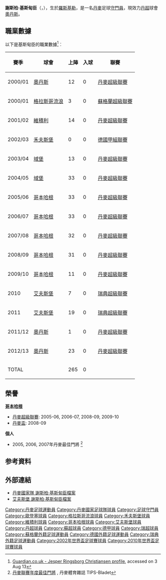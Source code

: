 {{noteTA
|G1=uefa
|T=zh-hans:耶斯佩尔·克里斯蒂安森;zh-hk:謝斯柏·基斯甸臣;zh-tw:耶斯佩爾·克里斯蒂安森;
|1=zh-hans:克里斯蒂安森;zh-hk:基斯甸臣;zh-tw:克里斯蒂安森;
|2=zh-hans:莫腾·奥尔森;zh-hk:摩頓·奧臣;zh-tw:莫騰·奧爾森;
}}
{{Infobox Football biography 2
| playername          = 謝斯柏·基斯甸臣<br>''Jesper Ringsborg Christiansen''
| image               =
| dateofbirth         = {{birth date and age|1978|4|24}}
| cityofbirth         = [[罗斯基勒|羅斯基勒]]
| countryofbirth      = [[丹麥|丹麥]]
| height              = {{height|m=1.93}}
| position            = [[守門員|守門員]]
| currentclub         = [[欧登塞足球俱乐部|奧丹斯]]
| clubnumber          = 1
| youthyears1         =  |youthclubs1 = Borup IF
| youthyears2         =  |youthclubs2 = Ringsted IF
| years1              = 1997–98 |clubs1 =  {{Link-en|FC Roskilde|FC Roskilde}}   |caps1 = 0  |goals1 = 0
| years2              = 1998 |clubs2 = {{Link-en|Ølstykke FC|Ølstykke FC}}    |caps2 = 4 |goals2 = 0
| years3              = 1999–2000   |clubs3 = [[欧登塞足球俱乐部|奧丹斯]] |caps3 = 12   |goals3 = 0
| years4              = 2000–2003     |clubs4 = [[流浪者足球俱乐部|格拉斯哥流浪]] |caps4 = 3   |goals4 = 0
| years5              = 2002 |clubs5 =  →[[維積利足球會|維積利]]  |caps5 = 14  |goals5 = 0
| years6              = 2002–03 |clubs6 = →[[沃尔夫斯堡足球俱乐部|禾夫斯堡]]  |caps6 = 0 |goals6 = 0
| years7              = 2004–05   |clubs7 = [[域堡足球會|域堡]] |caps7 = 46   |goals7 = 0
| years8              = 2005–10     |clubs8 = [[哥本哈根足球會|哥本哈根]] |caps8 = 140   |goals8 = 0
| years9              = 2010–12     |clubs9 = [[IF埃爾夫斯堡|艾夫斯堡]] |caps9 = 26   |goals9 = 0
| years10             = 2012–       |clubs10 = [[欧登塞足球俱乐部|奧丹斯]] |caps10 = 24   |goals10 = 0
| nationalyears1      = 1998–99 |nationalteam1 = [[丹麥21歲以下國家足球隊|丹麥U21]] | nationalcaps1 = 5 |nationalgoals1 = 0
| nationalyears2      = 2005–     |nationalteam2 = [[丹麥國家足球隊|丹麥]]        |nationalcaps2 = 11 |nationalgoals2 = 0<ref>[http://www.dbu.dk/landshold/landsholdsdatabasen/LBasePlayerInfo.aspx?playerid=4206&teamtypeid=330#match DBU Jesper Christiansen profile]</ref>
| pcupdate            = 2013年8月3日
| ntupdate            = 2010年6月24日
}}
'''謝斯柏·基斯甸臣'''（'''{{lang-da|Jesper Ringsborg Christiansen}}'''，{{bd|1978年|4月24日|}}），生於[[羅斯基勒|羅斯基勒]]，是一名[[丹麥|丹麥]]足球[[守門員|守門員]]，現效力[[丹超|丹超]]球會[[欧登塞足球俱乐部|奧丹斯]]。

==職業數據==
以下是基斯甸臣的職業數據<ref>[http://guardian.touch-line.com/?Lang=0&CTID=51&CPID=98&pStr=Player&PLID=45796&TEID=3069 Guardian.co.uk - Jesper Ringsborg Christiansen profile], accessed on 3 Aug 13</ref>︰
{| class="wikitable"
|-
! 賽季 !! 球會 !! 上陣 !! 入球 !! 聯賽  
|-  
| 2000/01 || {{flagicon|Denmark}} [[欧登塞足球俱乐部|奧丹斯]] || {{0}}12 || {{0}}{{0}}0 || [[丹麥超級聯賽|丹麥超級聯賽]]
|-  
| 2000/01 || {{flagicon|Scotland}} [[流浪者足球俱乐部|格拉斯哥流浪]] || {{0}}{{0}}3 || {{0}}{{0}}0 || [[蘇格蘭超級聯賽|蘇格蘭超級聯賽]]
|-  
| 2001/02 || {{flagicon|Denmark}} [[維積利足球會|維積利]] || {{0}}14 || {{0}}{{0}}0 || [[丹麥超級聯賽|丹麥超級聯賽]]
|-  
| 2002/03 || {{flagicon|Germany}} [[禾夫斯堡|禾夫斯堡]] || {{0}}{{0}}0 || {{0}}{{0}}0 || [[德國甲組聯賽|德國甲組聯賽]]
|-  
| 2003/04 || {{flagicon|Denmark}} [[域堡足球會|域堡]] || {{0}}13 || {{0}}{{0}}0 || [[丹麥超級聯賽|丹麥超級聯賽]]
|-  
| 2004/05 || {{flagicon|Denmark}} [[域堡足球會|域堡]] || {{0}}33 || {{0}}{{0}}0 || [[丹麥超級聯賽|丹麥超級聯賽]]
|-  
| 2005/06 || {{flagicon|Denmark}} [[哥本哈根足球會|哥本哈根]] || {{0}}33 || {{0}}{{0}}0 || [[丹麥超級聯賽|丹麥超級聯賽]]
|-  
| 2006/07 || {{flagicon|Denmark}} [[哥本哈根足球會|哥本哈根]] || {{0}}33 || {{0}}{{0}}0 || [[丹麥超級聯賽|丹麥超級聯賽]]
|-  
| 2007/08 || {{flagicon|Denmark}} [[哥本哈根足球會|哥本哈根]] || {{0}}32 || {{0}}{{0}}0 || [[丹麥超級聯賽|丹麥超級聯賽]]
|-  
| 2008/09 || {{flagicon|Denmark}} [[哥本哈根足球會|哥本哈根]] || {{0}}31 || {{0}}{{0}}0 || [[丹麥超級聯賽|丹麥超級聯賽]]
|-  
| 2009/10 || {{flagicon|Denmark}} [[哥本哈根足球會|哥本哈根]] || {{0}}11 || {{0}}{{0}}0 || [[丹麥超級聯賽|丹麥超級聯賽]]
|-  
| 2010 || {{flagicon|Sweden}} [[IF埃爾夫斯堡|艾夫斯堡]] || {{0}}{{0}}7 || {{0}}{{0}}0 || [[瑞典超級聯賽|瑞典超級聯賽]]
|-  
| 2011 || {{flagicon|Sweden}} [[IF埃爾夫斯堡|艾夫斯堡]] || {{0}}19 || {{0}}{{0}}0 || [[瑞典超級聯賽|瑞典超級聯賽]]
|-  
| 2011/12 || {{flagicon|Denmark}} [[欧登塞足球俱乐部|奧丹斯]] || {{0}}{{0}}1 || {{0}}{{0}}0 || [[丹麥超級聯賽|丹麥超級聯賽]]
|-  
| 2012/13 || {{flagicon|Denmark}} [[欧登塞足球俱乐部|奧丹斯]] || {{0}}23     || {{0}}{{0}}0 || [[丹麥超級聯賽|丹麥超級聯賽]]
|-  
! colspan=2 |TOTAL  
! 265  
! 0  
!  
|}

== 榮譽 ==
'''[[哥本哈根足球會|哥本哈根]]'''
*[[丹麥足球超级联赛|丹麥超級聯賽]]: 2005-06, 2006-07, 2008-09, 2009-10
*[[丹麥盃|丹麥盃]]: 2008-09

'''個人'''
*2005, 2006, 2007年丹麥最佳門將 <ref>[http://www.tipsbladet.dk/nyhed/sas-liga/26-aars-vindere-af-det-gyldne-bur 丹麥聯賽年度最佳門將] {{Wayback|url=http://www.tipsbladet.dk/nyhed/sas-liga/26-aars-vindere-af-det-gyldne-bur |date=20101205224658 }}, 丹麥體育雜誌 TIPS-Bladet</ref>


== 参考資料 ==
{{reflist}}

== 外部連結 ==
* [http://www.dbu.dk/landshold/landsholdsdatabasen/LBasePlayerInfo.aspx?playerid=4206 丹麥國家隊 謝斯柏·基斯甸臣檔案] {{Wayback|url=http://www.dbu.dk/landshold/landsholdsdatabasen/LBasePlayerInfo.aspx?playerid=4206 |date=20140907202251 }}
* [http://www.elfsborg.se/www/live/special/spelarpresentation.aspx?TreeID=5755&PlayerID=1200&ddtids=613l 艾夫斯堡 謝斯柏·基斯甸臣檔案] {{Wayback|url=http://www.elfsborg.se/www/live/special/spelarpresentation.aspx?TreeID=5755&PlayerID=1200&ddtids=613l |date=20100812051015 }}

{{2002年世界盃足球賽丹麥參賽名單}}
{{Denmark Squad 2010 World Cup}}

{{DEFAULTSORT:Christiansen, Jesper}}
[[Category:丹麥足球運動員|Category:丹麥足球運動員]]
[[Category:丹麥國家足球隊球員|Category:丹麥國家足球隊球員]]
[[Category:足球守門員|Category:足球守門員]]
[[Category:歐登塞球員|Category:歐登塞球員]]
[[Category:格拉斯哥流浪球員|Category:格拉斯哥流浪球員]]
[[Category:禾夫斯堡球員|Category:禾夫斯堡球員]]
[[Category:維積利球員|Category:維積利球員]]
[[Category:哥本哈根球員|Category:哥本哈根球員]]
[[Category:艾夫斯堡球員|Category:艾夫斯堡球員]]
[[Category:丹超球員|Category:丹超球員]]
[[Category:蘇超球員|Category:蘇超球員]]
[[Category:德甲球員|Category:德甲球員]]
[[Category:瑞超球員|Category:瑞超球員]]
[[Category:蘇格蘭外籍足球運動員|Category:蘇格蘭外籍足球運動員]]
[[Category:德國外籍足球運動員|Category:德國外籍足球運動員]]
[[Category:瑞典外籍足球運動員|Category:瑞典外籍足球運動員]]
[[Category:2002年世界盃足球賽球員|Category:2002年世界盃足球賽球員]]
[[Category:2010年世界盃足球賽球員|Category:2010年世界盃足球賽球員]]